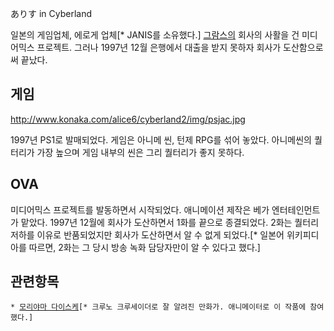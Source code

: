 ありす in Cyberland 

일본의 게임업체, 에로게 업체[* JANIS를 소유했다.] [[그람스]]의 회사의 사활을 건 미디어믹스 프로젝트. 그러나 1997년 12월 은행에서 대출을 받지 못하자 회사가 도산함으로써 끝났다.

== 게임 ==

http://www.konaka.com/alice6/cyberland2/img/psjac.jpg

1997년 PS1로 발매되었다. 게임은 아니메 씬, 턴제 RPG를 섞어 놓았다. 아니메씬의 퀄터리가 가장 높으며 게임 내부의 씬은 그리 퀄터리가 좋지 못하다.

== OVA ==

미디어믹스 프로젝트를 발동하면서 시작되었다. 애니메이션 제작은 베가 엔터테인먼트가 맡았다. 1997년 12월에 회사가 도산하면서 1화를 끝으로 종결되었다. 2화는 퀄터리 저하를 이유로 반품되었지만 회사가 도산하면서 알 수 없게 되었다.[* 일본어 위키피디아를 따르면, 2화는 그 당시 방송 녹화 담당자만이 알 수 있다고 했다.]

== 관련항목 ==

 * [[모리야마 다이스케]][* 크루노 크루세이더로 잘 알려진 만화가. 애니메이터로 이 작품에 참여했다.]
